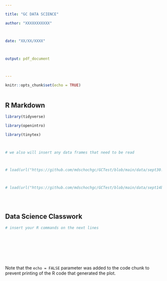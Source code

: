 ---

title: "GC DATA SCIENCE"

author: "XXXXXXXXXXX"



date: "XX/XX/XXXX"



output: pdf_document



---



```{r setup, include=FALSE}



knitr::opts_chunk$set(echo = TRUE)



```



## R Markdown





```{r include = FALSE, warning = FALSE, results = FALSE}



library(tidyverse)

library(openintro)

library(tinytex)



# we also will insert any data frames that need to be read



# load(url("https://github.com/mdschochgc/GCTest/blob/main/data/sept30.rda?raw=true"))



# load(url("https://github.com/mdschochgc/GCTest/blob/main/data/sept14b.Rda?raw=true"))





```



## Data Science Classwork



```{r "TEST", error = TRUE, warning = FALSE}

# insert your R commands on the next lines









```







Note that the `echo = FALSE` parameter was added to the code chunk to prevent printing of the R code that generated the plot.



